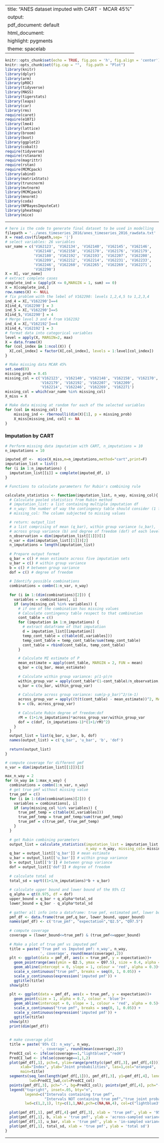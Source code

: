 
---
title: "ANES dataset imputed with CART - MCAR 45%"
output:
  pdf_document: default
  html_document:
    highlight: pygments
    theme: spacelab
---

```r
knitr::opts_chunk$set(echo = TRUE, fig.pos = 'h', fig.align = 'center')
knitr::opts_chunk$set(fig.cap = "",  fig.path = "Plot")
library(knitr)
library(dplyr)
library(arm)
library(pROC)
library(tidyverse)
library(MASS)
library(tigerstats)
library(leaps)
library(car)
library(rms)
require(caret)
require(e1071)
library(lme4) 
library(lattice)
library(broom)
library(boot)
library(ggplot2)
library(cobalt)
require(tidyverse)
require(rstanarm)
require(magrittr)
require(rstan)
require(MCMCpack)
library(abind)
library(matrixStats)
library(truncnorm)
library(mvtnorm)
library(MCMCpack)
library(mnormt)
library(coda)
library(NPBayesImputeCat)
library(pheatmap)
library(mice)
```

* * *
```r
# here is the code to generate final dataset to be used in modelling
filepath = '../anes_timeseries_2016/anes_timeseries_2016_rawdata.txt'
X = read.csv(filepath,sep= '|')
# select variables: 26 variables
var_name = c('V162123', 'V162134', 'V162140', 'V162145', 'V162146',
             'V162148', 'V162158', 'V162170', 'V162176', 'V162179',
             'V162180', 'V162192', 'V162193', 'V162207', 'V162208',
             'V162209', 'V162212', 'V162214', 'V162231', 'V162233', 
             'V162246', 'V162260', 'V162265', 'V162269', 'V162271', 
             'V162290')
X = X[, var_name]
# extract complete cases
complete_ind = (apply(X <= 0,MARGIN = 1, sum) == 0)
X = X[complete_ind,]
row.names(X) <- NULL
# fix problem with the lebel of V162290: levels 1,2,4,5 to 1,2,3,4
ind_4 = X[,'V162290']==4
X[ind_4,'V162290'] = 3
ind_5 = X[,'V162290']==5
X[ind_5,'V162290'] = 4
# Merge level 3 and 4 from V162192
ind_4 = X[,'V162192']==4
X[ind_4,'V162192'] = 3
# format data into categorical variables
level = apply(X, MARGIN=2, max)
X = data.frame(X)
for (col_index in 1:ncol(X)) {
  X[,col_index] = factor(X[,col_index], levels = 1:level[col_index])
}
```

```r
# Make missing data MCAR 45%
set.seed(0)
missing_prob = 0.45
missing_col = c('V162123', 'V162140', 'V162148', 'V162158', 'V162170', 
                'V162179', 'V162192', 'V162207', 'V162209', 
                'V162214', 'V162246', 'V162269', 'V162271')
missing_col = which(var_name %in% missing_col)
X_miss = X

# Make data missing at random for each of the selected variables
for (col in missing_col) {
    missing_ind <- rbernoulli(dim(X)[1], p = missing_prob)
    X_miss[missing_ind, col] <- NA
}
```

### Imputation by CART

```r
# Perform missing data imputation with CART, n_imputations = 10
n_imputations = 10

imputed_df <-  mice(X_miss,m=n_imputations,method="cart",print=F)
imputation_list = list()
for (i in 1:n_imputations) {
  imputation_list[[i]] = complete(imputed_df, i)
}
```


```r
# Functions to calculate parameters for Rubin's combining rule

calculate_statistics <- function(imputation_list, n_way, missing_col){
  # Calculate pooled statistics from Rubin method 
  # imputation_list: a list containing multiple imputation df
  # n_way: the number of way the contingency table should consider (1 for univariate pmf, 2 for bivariate, etc)
  # missing_col: The column subjected to missing values

  # return: output_list
  # a list comprising of mean (q_bar), within group variance (u_bar), 
  # across group variance (b) and degree of freedom (dof) of each level combination
  n_observation = dim(imputation_list[[1]])[1]
  n_var = dim(imputation_list[[1]])[2]
  n_imputations = length(imputation_list)
  
  # Prepare output format
  q_bar = c() # mean estimate across five imputation sets
  u_bar = c() # within group variance
  b = c() # between group variance
  dof = c() # degree of freedom
  
  # Identify possible combinations
  combinations = combn(1:n_var, n_way)
  
  for (i in 1:(dim(combinations)[2])) {
    variables = combinations[, i]
    if (any(missing_col %in% variables)) {
      # if one of the combination has missing values
      # Calculate contingency table respect to that combination
      cont_table = c()
      for (imputation in 1:n_imputations) {
        # extract dataframe of that imputation
        d = imputation_list[[imputation]]
        temp_cont_table = c(table(d[,variables]))
        temp_cont_table = temp_cont_table/sum(temp_cont_table)
        cont_table = rbind(cont_table, temp_cont_table)
      }

      # Calculate MI estimate of P
      mean_estimate = apply(cont_table, MARGIN = 2, FUN = mean)
      q_bar = c(q_bar, mean_estimate)
      
      # Calculate within group variance: p(1-p)/n
      within_group_var = apply(cont_table*(1-cont_table)/n_observation, MARGIN = 2, FUN = mean)
      u_bar = c(u_bar, within_group_var)
      
      # Calculate across group variance: sum(p-p_bar)^2/(m-1)
      across_group_var = apply((t(t(cont_table) - mean_estimate))^2, MARGIN = 2, FUN = sum)/(n_imputations-1)
      b = c(b, across_group_var)
      
      # Calculate Rubin degree of freedom:dof
      rM = (1+1/n_imputations)*across_group_var/within_group_var
      dof = c(dof, (n_imputations-1)*(1+1/rM)^2)
    }
  }
  output_list = list(q_bar, u_bar, b, dof)
  names(output_list) = c('q_bar', 'u_bar', 'b', 'dof')
  
  return(output_list)
}
```

```r
# compute coverage for different pmf
n_var = dim(imputation_list[[1]])[2]

max_n_way = 2
for (n_way in 1:max_n_way) {
  combinations = combn(1:n_var, n_way)
  # get true pmf without missing value
  true_pmf = c()
  for (i in 1:(dim(combinations)[2])) {
    variables = combinations[, i]
    if (any(missing_col %in% variables)) {
      true_pmf_temp = c(table(X[,variables]))
      true_pmf_temp = true_pmf_temp/sum(true_pmf_temp)
      true_pmf = c(true_pmf, true_pmf_temp)
    }
  }
  
  # get Rubin combining parameters
  output_list = calculate_statistics(imputation_list = imputation_list,
                                     n_way = n_way, missing_col= missing_col)
  q_bar = output_list[['q_bar']] # mean estimate
  u_bar = output_list[['u_bar']] # within group variance
  b = output_list[['b']] # between group variance
  dof = output_list[['dof']] # degree of freedom
  
  # calculate total sd
  total_sd = sqrt((1+1/n_imputations)*b + u_bar)
  
  # calculate upper bound and lower bound of the 95% CI
  q_alpha = qt(0.975, df = dof)
  upper_bound = q_bar + q_alpha*total_sd
  lower_bound = q_bar - q_alpha*total_sd
  
  # gather all info into a dataframe: true pmf, estimated pmf, lower bound, upper bound
  pmf_df <- data.frame(true_pmf,q_bar, lower_bound, upper_bound)
  names(pmf_df) <- c('true_pmf', "expectation","Q2.5", "Q97.5")
  
  # compute coverage
  coverage = (lower_bound<=true_pmf) & (true_pmf<=upper_bound)
  
  # Make a plot of true pmf vs imputed pmf
  title = paste('True pmf vs Imputed pmf: n_way', n_way, 
                ', coverage', round(mean(coverage),2))
  plt <- ggplot(data = pmf_df, aes(x = true_pmf, y = expectation))+
    geom_pointrange(aes(ymin = Q2.5, ymax = Q97.5), size = 0.4, alpha = 0.6, colour = 'blue')+
    geom_abline(intercept = 0, slope = 1, colour = 'red', alpha = 0.3)+
    scale_x_continuous("true pmf", breaks = seq(0, 1, 0.05)) +
    scale_y_continuous(expression('imputed pmf')) +
    ggtitle(title)
  show(plt)
  
  plt <- ggplot(data = pmf_df, aes(x = true_pmf, y = expectation))+
    geom_point(size = 1, alpha = 0.7, colour = 'blue')+
    geom_abline(intercept = 0, slope = 1, colour = 'red', alpha = 0.5)+
    scale_x_continuous("true pmf", breaks = seq(0, 1, 0.05)) +
    scale_y_continuous(expression('imputed pmf')) +
    ggtitle(title)
  show(plt)
  print(dim(pmf_df))
  
  
  # make coverage plot
  title = paste('95% CI: n_way', n_way, 
                ', coverage', round(mean(coverage),2))
  PredCI_col <- ifelse(coverage==1,"lightblue3","red4")
  PredCI_lwd <- ifelse(coverage==1,1,2)
  plot(pmf_df[,1], pch=4, ylim=range(pretty(c(pmf_df[,3], pmf_df[,4]))),
       xlab="Index", ylab="Joint probabilities", las=1,col="orange4",
       main=title)
  segments(seq_len(length(pmf_df[,1])), pmf_df[,3], y1=pmf_df[,4], lend=1,
           lwd=PredCI_lwd,col=PredCI_col)
  points(pmf_df[,3], pch="-", bg=PredCI_col); points(pmf_df[,4], pch="-", bg=PredCI_col)
  legend("topright", inset=.05, bty="n",
         legend=c("Intervals containing true pmf",
                  "Intervals NOT containing true pmf","true joint probabilities"),
         lwd=c(1,2,1), lty=c(1,1,NA),pch=c(NA,NA,4), col=c("lightblue3","red4","orange4"))
  
  plot(pmf_df[,1], pmf_df[,4]-pmf_df[,3], xlab = 'true pmf', ylab = '95% CI interval length')
  plot(pmf_df[,1], b, xlab = 'true pmf', ylab = 'across-sampled variance')
  plot(pmf_df[,1], u_bar, xlab = 'true pmf', ylab = 'in-sampled variance')
  plot(pmf_df[,1], total_sd, xlab = 'true pmf', ylab = 'total sd')
}
```

* * *



